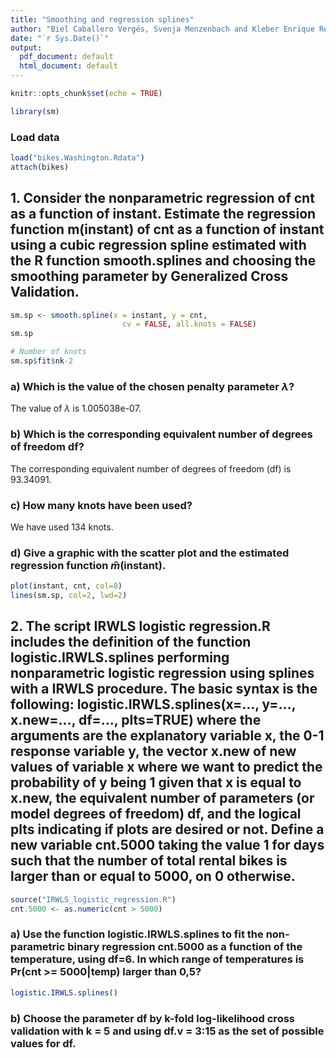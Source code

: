 ```yaml
---
title: "Smoothing and regression splines"
author: "Biel Caballero Vergés, Svenja Menzenbach and Kleber Enrique Reyes Illescas"
date: "`r Sys.Date()`"
output:
  pdf_document: default
  html_document: default
---
```


```r
knitr::opts_chunk$set(echo = TRUE)
```

```r
library(sm)
```

### Load data
```r
load("bikes.Washington.Rdata")
attach(bikes)
```

## 1. Consider the nonparametric regression of cnt as a function of instant. Estimate the regression function m(instant) of cnt as a function of instant using a cubic regression spline estimated with the R function smooth.splines and choosing the smoothing parameter by Generalized Cross Validation.
```r
sm.sp <- smooth.spline(x = instant, y = cnt, 
                         cv = FALSE, all.knots = FALSE)
sm.sp

# Number of knots
sm.sp$fit$nk-2
```

### a) Which is the value of the chosen penalty parameter $\lambda$?
The value of $\lambda$ is 1.005038e-07.

### b) Which is the corresponding equivalent number of degrees of freedom df?
The corresponding equivalent number of degrees of freedom (df) is 93.34091.

### c) How many knots have been used?
We have used 134 knots.

### d) Give a graphic with the scatter plot and the estimated regression function $\hat{m}$(instant).
```r
plot(instant, cnt, col=8)
lines(sm.sp, col=2, lwd=2)
```


## 2. The script IRWLS logistic regression.R includes the definition of the function logistic.IRWLS.splines performing nonparametric logistic regression using splines with a IRWLS procedure. The basic syntax is the following: logistic.IRWLS.splines(x=..., y=..., x.new=..., df=..., plts=TRUE) where the arguments are the explanatory variable x, the 0-1 response variable y, the vector x.new of new values of variable x where we want to predict the probability of y being 1 given that x is equal to x.new, the equivalent number of parameters (or model degrees of freedom) df, and the logical plts indicating if plots are desired or not. Define a new variable cnt.5000 taking the value 1 for days such that the number of total rental bikes is larger than or equal to 5000, on 0 otherwise.
```r
source("IRWLS_logistic_regression.R")
cnt.5000 <- as.numeric(cnt > 5000)
```

### a) Use the function logistic.IRWLS.splines to fit the non-parametric binary regression cnt.5000 as a function of the temperature, using df=6. In which range of temperatures is Pr(cnt >= 5000|temp) larger than 0,5?
```r

logistic.IRWLS.splines()
```

### b) Choose the parameter df by k-fold log-likelihood cross validation with k = 5 and using df.v = 3:15 as the set of possible values for df.
```r

```






